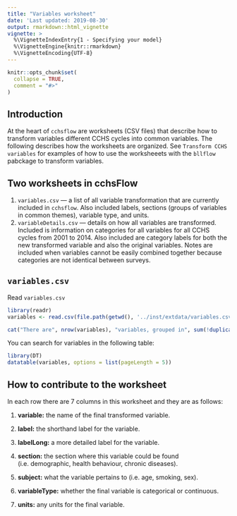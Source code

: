 ```yaml
---
title: "Variables worksheet"
date: 'Last updated: 2019-08-30'
output: rmarkdown::html_vignette
vignette: >
  %\VignetteIndexEntry{1 - Specifying your model}     
  %\VignetteEngine{knitr::rmarkdown} 
  %\VignetteEncoding{UTF-8}
---
```


```r
knitr::opts_chunk$set(
  collapse = TRUE,
  comment = "#>"
)
```

## **Introduction**
At the heart of `cchsflow` are worksheets (CSV files) that describe how to transform variables different CCHS cycles into common variables. The following describes how the worksheets are organized. See `Transform CCHS variables` for examples of how to use the worksheeets with the `bllflow` pabckage to transform variables.

## **Two worksheets in cchsFlow**
1) `variables.csv` --- a list of all variable transformation that are currently included in `cchsflow`. Also included labels, sections (groups of variables in common themes), variable type, and units.
2) `variableDetails.csv` --- details on how all variables are transformed. Included is information on categories for all variables for all CCHS cycles from 2001 to 2014. Also included are category labels for both the new transformed variable and also the original variables. Notes are included when variables cannot be easily combined together because categories are not identical between surveys. 

## `variables.csv` 

Read `variables.csv`

```r
library(readr)
variables <- read.csv(file.path(getwd(), '../inst/extdata/variables.csv'))

cat("There are", nrow(variables), "variables, grouped in", sum(!duplicated(variables$subject)), "subjects and", sum(!duplicated(variables$section)), "sections that can be available for transformation in CCHS cycles from 2001 to 2014.", "\n\n")

```

You can search for variables in the following table:

```r
library(DT)
datatable(variables, options = list(pageLength = 5))
```


## How to contribute to the worksheet

In each row there are 7 columns in this worksheet and they are as follows:

1. **variable:** the name of the final transformed variable.

2. **label:** the shorthand label for the variable.

3. **labelLong:** a more detailed label for the variable.

4. **section:** the section where this variable could be found (i.e. demographic, health behaviour, chronic diseases).

5. **subject:** what the variable pertains to (i.e. age, smoking, sex).

6. **variableType:** whether the final variable is categorical or continuous.

7. **units:** any units for the final variable.
